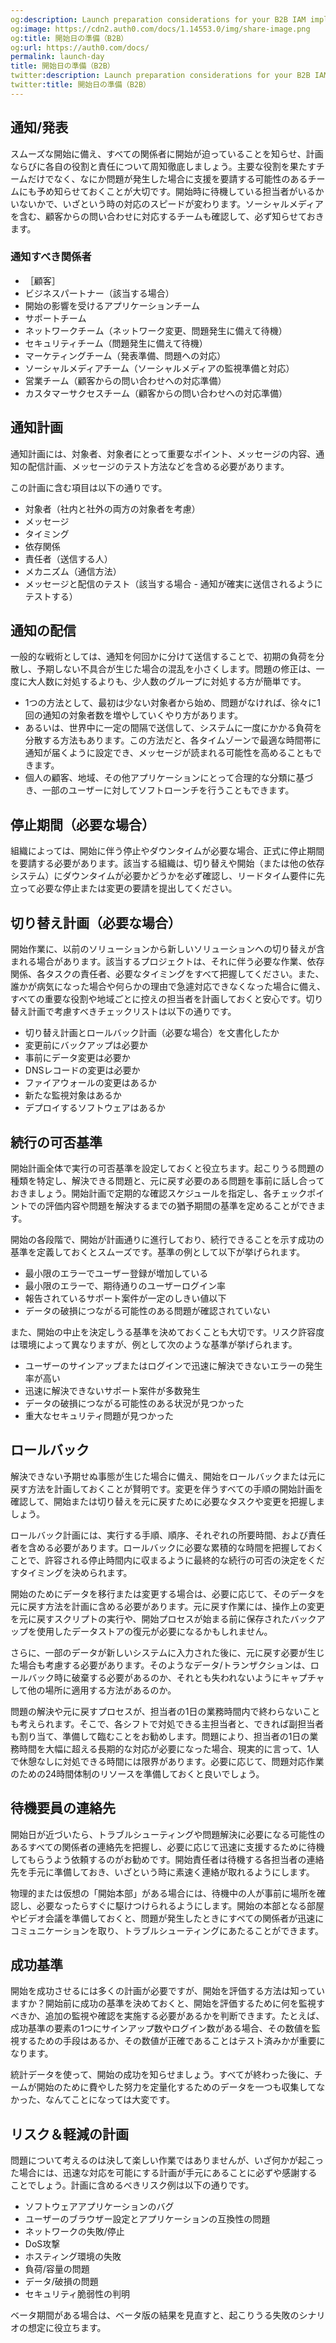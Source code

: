 ```yaml
---
og:description: Launch preparation considerations for your B2B IAM implementation.
og:image: https://cdn2.auth0.com/docs/1.14553.0/img/share-image.png
og:title: 開始日の準備（B2B）
og:url: https://auth0.com/docs/
permalink: launch-day
title: 開始日の準備（B2B）
twitter:description: Launch preparation considerations for your B2B IAM implementation.
twitter:title: 開始日の準備（B2B）
---
```


## 通知/発表

スムーズな開始に備え、すべての関係者に開始が迫っていることを知らせ、計画ならびに各自の役割と責任について周知徹底しましょう。主要な役割を果たすチームだけでなく、なにか問題が発生した場合に支援を要請する可能性のあるチームにも予め知らせておくことが大切です。開始時に待機している担当者がいるかいないかで、いざという時の対応のスピードが変わります。ソーシャルメディアを含む、顧客からの問い合わせに対応するチームも確認して、必ず知らせておきます。

### 通知すべき関係者

* ［顧客］
* ビジネスパートナー（該当する場合）
* 開始の影響を受けるアプリケーションチーム
* サポートチーム
* ネットワークチーム（ネットワーク変更、問題発生に備えて待機）
* セキュリティチーム（問題発生に備えて待機）
* マーケティングチーム（発表準備、問題への対応）
* ソーシャルメディアチーム（ソーシャルメディアの監視準備と対応）
* 営業チーム（顧客からの問い合わせへの対応準備）
* カスタマーサクセスチーム（顧客からの問い合わせへの対応準備）

## 通知計画

通知計画には、対象者、対象者にとって重要なポイント、メッセージの内容、通知の配信計画、メッセージのテスト方法などを含める必要があります。

この計画に含む項目は以下の通りです。

* 対象者（社内と社外の両方の対象者を考慮）
* メッセージ
* タイミング
* 依存関係
* 責任者（送信する人）
* メカニズム（通信方法）
* メッセージと配信のテスト（該当する場合 - 通知が確実に送信されるようにテストする）

## 通知の配信

一般的な戦術としては、通知を何回かに分けて送信することで、初期の負荷を分散し、予期しない不具合が生じた場合の混乱を小さくします。問題の修正は、一度に大人数に対処するよりも、少人数のグループに対処する方が簡単です。

* 1つの方法として、最初は少ない対象者から始め、問題がなければ、徐々に1回の通知の対象者数を増やしていくやり方があります。
* あるいは、世界中に一定の間隔で送信して、システムに一度にかかる負荷を分散する方法もあります。この方法だと、各タイムゾーンで最適な時間帯に通知が届くように設定でき、メッセージが読まれる可能性を高めることもできます。
* 個人の顧客、地域、その他アプリケーションにとって合理的な分類に基づき、一部のユーザーに対してソフトローンチを行うこともできます。

## 停止期間（必要な場合）

組織によっては、開始に伴う停止やダウンタイムが必要な場合、正式に停止期間を要請する必要があります。該当する組織は、切り替えや開始（または他の依存システム）にダウンタイムが必要かどうかを必ず確認し、リードタイム要件に先立って必要な停止または変更の要請を提出してください。

## 切り替え計画（必要な場合）

開始作業に、以前のソリューションから新しいソリューションへの切り替えが含まれる場合があります。該当するプロジェクトは、それに伴う必要な作業、依存関係、各タスクの責任者、必要なタイミングをすべて把握してください。また、誰かが病気になった場合や何らかの理由で急遽対応できなくなった場合に備え、すべての重要な役割や地域ごとに控えの担当者を計画しておくと安心です。切り替え計画で考慮すべきチェックリストは以下の通りです。

* 切り替え計画とロールバック計画（必要な場合）を文書化したか
* 変更前にバックアップは必要か
* 事前にデータ変更は必要か
* DNSレコードの変更は必要か
* ファイアウォールの変更はあるか
* 新たな監視対象はあるか
* デプロイするソフトウェアはあるか

## 続行の可否基準

開始計画全体で実行の可否基準を設定しておくと役立ちます。起こりうる問題の種類を特定し、解決できる問題と、元に戻す必要のある問題を事前に話し合っておきましょう。開始計画で定期的な確認スケジュールを指定し、各チェックポイントでの評価内容や問題を解決するまでの猶予期間の基準を定めることができます。

開始の各段階で、開始が計画通りに進行しており、続行できることを示す成功の基準を定義しておくとスムーズです。基準の例として以下が挙げられます。

* 最小限のエラーでユーザー登録が増加している
* 最小限のエラーで、期待通りのユーザーログイン率
* 報告されているサポート案件が一定のしきい値以下
* データの破損につながる可能性のある問題が確認されていない

また、開始の中止を決定しうる基準を決めておくことも大切です。リスク許容度は環境によって異なりますが、例として次のような基準が挙げられます。

* ユーザーのサインアップまたはログインで迅速に解決できないエラーの発生率が高い
* 迅速に解決できないサポート案件が多数発生
* データの破損につながる可能性のある状況が見つかった
* 重大なセキュリティ問題が見つかった

## ロールバック

解決できない予期せぬ事態が生じた場合に備え、開始をロールバックまたは元に戻す方法を計画しておくことが賢明です。変更を伴うすべての手順の開始計画を確認して、開始または切り替えを元に戻すために必要なタスクや変更を把握しましょう。

ロールバック計画には、実行する手順、順序、それぞれの所要時間、および責任者を含める必要があります。ロールバックに必要な累積的な時間を把握しておくことで、許容される停止時間内に収まるように最終的な続行の可否の決定をくだすタイミングを決められます。

開始のためにデータを移行または変更する場合は、必要に応じて、そのデータを元に戻す方法を計画に含める必要があります。元に戻す作業には、操作上の変更を元に戻すスクリプトの実行や、開始プロセスが始まる前に保存されたバックアップを使用したデータストアの復元が必要になるかもしれません。

さらに、一部のデータが新しいシステムに入力された後に、元に戻す必要が生じた場合も考慮する必要があります。そのようなデータ/トランザクションは、ロールバック時に破棄する必要があるのか、それとも失われないようにキャプチャして他の場所に適用する方法があるのか。

問題の解決や元に戻すプロセスが、担当者の1日の業務時間内で終わらないことも考えられます。そこで、各シフトで対処できる主担当者と、できれば副担当者も割り当て、準備して臨むことをお勧めします。問題により、担当者の1日の業務時間を大幅に超える長期的な対応が必要になった場合、現実的に言って、1人で休憩なしに対処できる時間には限界があります。必要に応じて、問題対応作業のための24時間体制のリソースを準備しておくと良いでしょう。

## 待機要員の連絡先

開始日が近づいたら、トラブルシューティングや問題解決に必要になる可能性のあるすべての関係者の連絡先を把握し、必要に応じて迅速に支援するために待機してもらうよう依頼するのがお勧めです。開始責任者は待機する各担当者の連絡先を手元に準備しておき、いざという時に素速く連絡が取れるようにします。

物理的または仮想の「開始本部」がある場合には、待機中の人が事前に場所を確認し、必要なったらすぐに駆けつけられるようにします。開始の本部となる部屋やビデオ会議を準備しておくと、問題が発生したときにすべての関係者が迅速にコミュニケーションを取り、トラブルシューティングにあたることができます。

## 成功基準

開始を成功させるには多くの計画が必要ですが、開始を評価する方法は知っていますか？開始前に成功の基準を決めておくと、開始を評価するために何を監視すべきか、追加の監視や確認を実施する必要があるかを判断できます。たとえば、成功基準の要素の1つにサインアップ数やログイン数がある場合、その数値を監視するための手段はあるか、その数値が正確であることはテスト済みかが重要になります。

統計データを使って、開始の成功を知らせましょう。すべてが終わった後に、チームが開始のために費やした努力を定量化するためのデータを一つも収集してなかった、なんてことになっては大変です。

## リスク＆軽減の計画

問題について考えるのは決して楽しい作業ではありませんが、いざ何かが起こった場合には、迅速な対応を可能にする計画が手元にあることに必ずや感謝することでしょう。計画に含めるべきリスク例は以下の通りです。

* ソフトウェアアプリケーションのバグ
* ユーザーのブラウザー設定とアプリケーションの互換性の問題
* ネットワークの失敗/停止
* DoS攻撃
* ホスティング環境の失敗
* 負荷/容量の問題
* データ/破損の問題
* セキュリティ脆弱性の判明

ベータ期間がある場合は、ベータ版の結果を見直すと、起こりうる失敗のシナリオの想定に役立ちます。